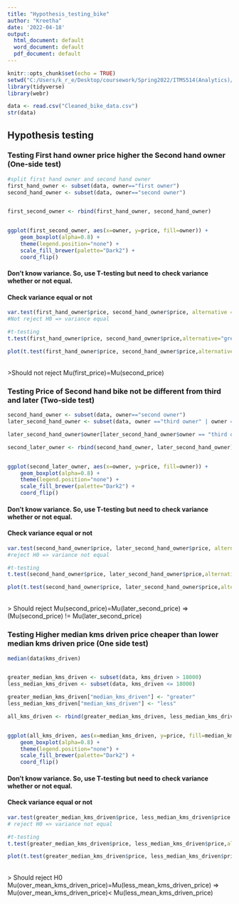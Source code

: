 ```yaml
---
title: "Hypothesis_testing_bike"
author: "Kreetha"
date: '2022-04-18'
output:
  html_document: default
  word_document: default
  pdf_document: default
---
```


```r
knitr::opts_chunk$set(echo = TRUE)
setwd("C:/Users/k_r_e/Desktop/coursework/Spring2022/ITMS514(Analytics)/Proj")
library(tidyverse)
library(webr)
```

```r
data <- read.csv("Cleaned_bike_data.csv")
str(data)
```

## Hypothesis testing
### Testing First hand owner price higher the Second hand owner (One-side test)

\begin{align*}
H_0: \mu_{first_owner_price}-\mu_{second_owner_price} & = 0, \\
H_1: \mu_{first_owner_price}-\mu_{second_owner_price} & > 0. 
\end{align*}

```r
#split first hand owner and second hand owner
first_hand_owner <- subset(data, owner=="first owner")
second_hand_owner <- subset(data, owner=="second owner")


first_second_owner <- rbind(first_hand_owner, second_hand_owner)


ggplot(first_second_owner, aes(x=owner, y=price, fill=owner)) + 
    geom_boxplot(alpha=0.8) +
    theme(legend.position="none") +
    scale_fill_brewer(palette="Dark2") +
    coord_flip()
```
#### Don't know variance. So, use T-testing but need to check variance whether or not equal. \
#### Check variance equal or not \

\begin{align*}
H_0: \sigma_{first_owner_price}^2 = \sigma_{second_owner_price}^2, \\
H_1:  \sigma_{first_owner_price}^2 \ne \sigma_{second_owner_price}^2 
\end{align*}

```r
var.test(first_hand_owner$price, second_hand_owner$price, alternative = "two.sided")
#Not reject H0 => variance equal

#t-testing
t.test(first_hand_owner$price, second_hand_owner$price,alternative="greater", var.equal = TRUE, conf.level = 0.95)

plot(t.test(first_hand_owner$price, second_hand_owner$price,alternative="greater", var.equal = TRUE, conf.level = 0.95))

```
\
>Should not reject Mu(first_price)=Mu(second_price) 


### Testing Price of Second hand bike not be different from third and later (Two-side test) \

\begin{align*}
H_0: \mu_{second_owner_price})-\mu_{later_second_owner_price} & = 0, \\
H_1: \mu_{second_owner_price}-\mu_{later_second_owner_price} & \ne 0. 
\end{align*}

```r
second_hand_owner <- subset(data, owner=="second owner")
later_second_hand_owner <- subset(data, owner =="third owner" | owner == "fourth owner or more")

later_second_hand_owner$owner[later_second_hand_owner$owner == "third owner" | later_second_hand_owner$owner == "fourth owner or more"]<- "third owner or more"

second_later_owner <- rbind(second_hand_owner, later_second_hand_owner)


ggplot(second_later_owner, aes(x=owner, y=price, fill=owner)) + 
    geom_boxplot(alpha=0.8) +
    theme(legend.position="none") +
    scale_fill_brewer(palette="Dark2") +
    coord_flip()
```


#### Don't know variance. So, use T-testing but need to check variance whether or not equal. \
#### Check variance equal or not \
\begin{align*}
H_0: \sigma_{second_owner_price}^2 = \sigma_{later_second_owner_price}^2, \\
H_1:  \sigma_{second_owner_price}^2 \ne \sigma_{later_second_owner_price}^2 
\end{align*}

```r
var.test(second_hand_owner$price, later_second_hand_owner$price, alternative = "two.sided")
#reject H0 => variance not equal

#t-testing
t.test(second_hand_owner$price, later_second_hand_owner$price,alternative="two.sided", var.equal = FALSE, conf.level = 0.95)

plot(t.test(second_hand_owner$price, later_second_hand_owner$price,alternative="two.sided", var.equal = FALSE, conf.level = 0.95))
```
\
> Should reject Mu(second_price)=Mu(later_second_price) => (Mu(second_price) != Mu(later_second_price)


### Testing Higher median kms driven price cheaper than lower median kms driven price (One side test)

\begin{align*}
H_0: \mu_{greater_median_kms_driven_price}-\mu_{less_median_kms_driven_price}} & = 0, \\
H_1: \mu_{greater_median_kms_driven_price}-\mu_{less_median_kms_driven_price}} & < 0. 
\end{align*}

```r
median(data$kms_driven)


greater_median_kms_driven <- subset(data, kms_driven > 18000)
less_median_kms_driven <- subset(data, kms_driven <= 18000)

greater_median_kms_driven["median_kms_driven"] <- "greater"
less_median_kms_driven["median_kms_driven"] <- "less"

all_kms_driven <- rbind(greater_median_kms_driven, less_median_kms_driven)


ggplot(all_kms_driven, aes(x=median_kms_driven, y=price, fill=median_kms_driven)) + 
    geom_boxplot(alpha=0.8) +
    theme(legend.position="none") +
    scale_fill_brewer(palette="Dark2") +
    coord_flip()

```

#### Don't know variance. So, use T-testing but need to check variance whether or not equal.
#### Check variance equal or not
\begin{align*}
H_0: \sigma_{greater_median_kms_driven_price}^2 = \sigma_{less_median_kms_driven_price}^2, \\
H_1:  \sigma_{greater_median_kms_driven_price}^2 \ne \sigma_{less_median_kms_driven_price}^2 
\end{align*}

```r
var.test(greater_median_kms_driven$price, less_median_kms_driven$price , alternative = "two.sided")
# reject H0 => variance not equal

#t-testing
t.test(greater_median_kms_driven$price, less_median_kms_driven$price,alternative="less", var.equal = FALSE, conf.level = 0.95)

plot(t.test(greater_median_kms_driven$price, less_median_kms_driven$price,alternative="less", var.equal = FALSE, conf.level = 0.95))
```
\
> Should reject H0 Mu(over_mean_kms_driven_price)=Mu(less_mean_kms_driven_price) => Mu(over_mean_kms_driven_price)< Mu(less_mean_kms_driven_price)




